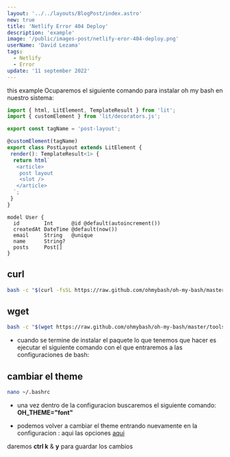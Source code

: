 ```yaml
---
layout: '../../layouts/BlogPost/index.astro'
new: true
title: 'Netlify Error 404 Deploy'
description: 'example'
image: '/public/images-post/netlify-eror-404-deploy.png'
userName: 'David Lezama'
tags:
  - Netlify
  - Error
update: '11 september 2022'
---
```



<PostLayout title='jfl;ads' imageSrc="/public/images-post/netlify-eror-404-deploy.png">
 this example Ocuparemos el siguiente comando para instalar oh my bash en
 nuestro sistema:
<CodeLayout>

```js
import { html, LitElement, TemplateResult } from 'lit';
import { customElement } from 'lit/decorators.js';

export const tagName = 'post-layout';

@customElement(tagName)
export class PostLayout extends LitElement {
 render(): TemplateResult<1> {
  return html`
   <article>
    post layout
    <slot />
   </article>
  `;
 }
}
```

</CodeLayout>

```prisma
model User {
  id        Int      @id @default(autoincrement())
  createdAt DateTime @default(now())
  email     String   @unique
  name      String?
  posts     Post[]
}
```

## curl

```bash
bash -c "$(curl -fsSL https://raw.github.com/ohmybash/oh-my-bash/master/tools/install.sh)"
```

## wget

```bash
bash -c "$(wget https://raw.github.com/ohmybash/oh-my-bash/master/tools/install.sh -O -)"
```

- cuando se termine de instalar el paquete lo que tenemos que hacer es ejecutar el siguiente comando con el que entraremos a las configuraciones de bash:

## cambiar el theme

```bash
nano ~/.bashrc
```

- una vez dentro de la configuracion buscaremos el siguiente comando: **OH_THEME="font"**

- podemos volver a cambiar el theme entrando nuevamente en la configuracion : aqui las opciones [aqui](https://github.com/ohmybash/oh-my-bash/wiki/Themes)

daremos **ctrl k** & **y** para guardar los cambios

</PostLayout>
